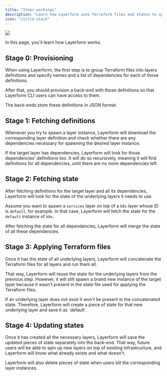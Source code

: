 ```yaml
---
title: "Inner workings"
description: "Learn how Layerform uses Terraform files and states to spin up infrastructure using layers."
icon: "circle-stack"
---
```


<div className="flex justify-center items-center">
    <img src="./images/tiger-spawn.png" className="w-96" />
</div>

In this page, you'll learn how Layerform works.

## Stage 0: Provisioning

When using Layerform, the first step is to group Terraform files into layers definitions and specify names and a list of dependencies for each of those definitions.

After that, you should provision a back-end with those definitions so that Layerform CLI users can have access to them.

The back-ends store these definitions in JSON format.

## Stage 1: Fetching definitions

Whenever you try to spawn a layer instance, Layerform will download the corresponding layer definition and check whether there are any dependencies necessary for spawning the desired layer instance.

If the target layer has dependencies, Layerform will look for those dependencies' definitions too. It will do so recursively, meaning it will find definitions for all dependencies, until there are no more dependencies left.

## Stage 2: Fetching state

After fetching definitions for the target layer and all its dependencies, Layerform will look for the state of the underlying layers it needs to use.

Assume you want to spawn a `services` layer on top of a `k8s` layer whose ID is `default`, for example. In that case, Layerform will fetch the state for the `default` instance of `k8s`.

After fetching the state for all dependencies, Layerform will merge the state of all these dependencies.

## Stage 3: Applying Terraform files

Once it has the state of all underlying layers, Layerform will concatenate the Terraform files for all layers and run them all.

That way, Layerform will reuse the state for the underlying layers from the previous step. However, it will still spawn a brand new instance of the target layer because it wasn't present in the state file used for applying the Terraform files.

<Note>
    If an underlying layer does not exist it won't be present in the
    concatenated state. Therefore, Layerform will create a piece of state for
    that new underlying layer and save it as `default`.
</Note>

## Stage 4: Updating states

Once it has created all the necessary layers, Layerform will save the updated pieces of state separately into the back-end. That way, future users will be able to spin up new layers on top of existing infrastructure, and Layerform will know what already exists and what doesn't.

Layerform will also delete pieces of state when users kill the corresponding layer instances.

